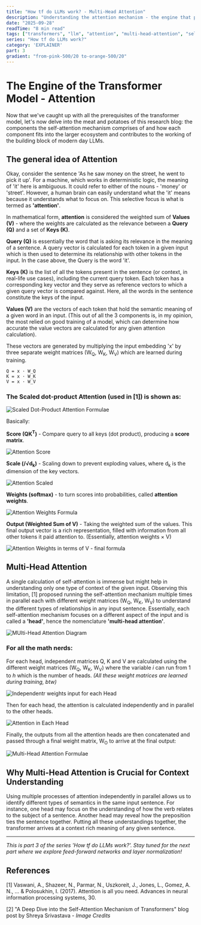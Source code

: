```yaml
---
title: "How tf do LLMs work? - Multi-Head Attention"
description: "Understanding the attention mechanism - the engine that powers transformers"
date: "2025-09-28"
readTime: "8 min read"
tags: ["transformers", "llm", "attention", "multi-head-attention", "self-attention"]
series: "How tf do LLMs work?"
category: 'EXPLAINER'
part: 3
gradient: "from-pink-500/20 to-orange-500/20"
---
```


# The Engine of the Transformer Model - Attention

Now that we've caught up with all the prerequisites of the transformer model, let's now delve into the meat and potatoes of this research blog: the components the self-attention mechanism comprises of and how each component fits into the larger ecosystem and contributes to the working of the building block of modern day LLMs.

## The general idea of Attention

Okay, consider the sentence 'As he saw money on the street, he went to pick it up'. For a machine, which works in deterministic logic, the meaning of 'it' here is ambiguous. It could refer to either of the nouns - 'money' or 'street'. However, a human brain can easily understand what the 'it' means because it understands what to focus on. This selective focus is what is termed as **'attention'**.

In mathematical form, **attention** is considered the weighted sum of **Values (V)** - where the weights are calculated as the relevance between a **Query (Q)** and a set of **Keys (K)**.

**Query (Q)** is essentially the word that is asking its relevance in the meaning of a sentence. A query vector is calculated for each token in a given input which is then used to determine its relationship with other tokens in the input. In the case above, the Query is the word 'it'.

**Keys (K)** is the list of all the tokens present in the sentence (or context, in real-life use cases), including the current query token. Each token has a corresponding key vector and they serve as reference vectors to which a given query vector is compared against. Here, all the words in the sentence constitute the keys of the input.

**Values (V)** are the vectors of each token that hold the semantic meaning of a given word in an input. (This out of all the 3 components is, in my opinion, the most relied on good training of a model, which can determine how accurate the value vectors are calculated for any given attention calculation).

These vectors are generated by multiplying the input embedding 'x' by three separate weight matrices (W<sub>Q</sub>, W<sub>K</sub>, W<sub>V</sub>) which are learned during training.

```
Q = x · W_Q
K = x · W_K
V = x · W_V
```


### The Scaled dot-product Attention (used in [1]) is shown as:

![Scaled Dot-Product Attention Formulae](/Images/attention_formula.png)

Basically:

**Score (QK<sup>T</sup>)** - Compare query to all keys (dot product), producing a **score matrix**.

![Attention Score](/Images/att_score.png)

**Scale (/√d<sub>k</sub>)** - Scaling down to prevent exploding values, where d<sub>k</sub> is the dimension of the key vectors.

![Attention Scaled](/Images/att_scaled.png)

**Weights (softmax)** - to turn scores into probabilities, called **attention weights**.

![Attention Weights Formula](/Images/att_weights.png)

**Output (Weighted Sum of V)** - Taking the weighted sum of the values. This final output vector is a rich representation, filled with information from all other tokens it paid attention to. (Essentially, attention weights × V)

![Attention Weights in terms of V - final formula](/Images/att_v.png)

## Multi-Head Attention

A single calculation of self-attention is immense but might help in understanding only one type of context of the given input. Observing this limitation, [1] proposed running the self-attention mechanism multiple times in parallel each with different weight matrices (W<sub>Q</sub>, W<sub>K</sub>, W<sub>V</sub>) to understand the different types of relationships in any input sentence. Essentially, each self-attention mechanism focuses on a different aspect of the input and is called a **'head'**, hence the nomenclature **'multi-head attention'**.

![MUlti-Head Attention Diagram](/Images/mh_attention.png)

### For all the math nerds:

For each head, independent matrices Q, K and V are calculated using the different weight matrices (W<sub>Q</sub>, W<sub>K</sub>, W<sub>V</sub>) where the variable *i* can run from 1 to *h* which is the number of heads. *(All these weight matrices are learned during training, btw)*

![Independentr weights input for each Head](/Images/mha_diff_weights.png)

Then for each head, the attention is calculated independently and in parallel to the other heads.

![Attention in Each Head](/Images/att_for_mha.png)

Finally, the outputs from all the attention heads are then concatenated and passed through a final weight matrix, W<sub>O</sub> to arrive at the final output:

![Multi-Head Attention Formulae](/Images/mha_formula.png)

## Why Multi-Head Attention is Crucial for Context Understanding

Using multiple processes of attention independently in parallel allows us to identify different types of semantics in the same input sentence. For instance, one head may focus on the understanding of how the verb relates to the subject of a sentence. Another head may reveal how the preposition ties the sentence together. Putting all these understandings together, the transformer arrives at a context rich meaning of any given sentence.

---

*This is part 3 of the series 'How tf do LLMs work?'. Stay tuned for the next part where we explore feed-forward networks and layer normalization!*

## References

[1] Vaswani, A., Shazeer, N., Parmar, N., Uszkoreit, J., Jones, L., Gomez, A. N., ... & Polosukhin, I. (2017). Attention is all you need. Advances in neural information processing systems, 30.

[2] "A Deep Dive into the Self-Attention Mechanism of Transformers" blog post by Shreya Srivastava - *Image Credits*